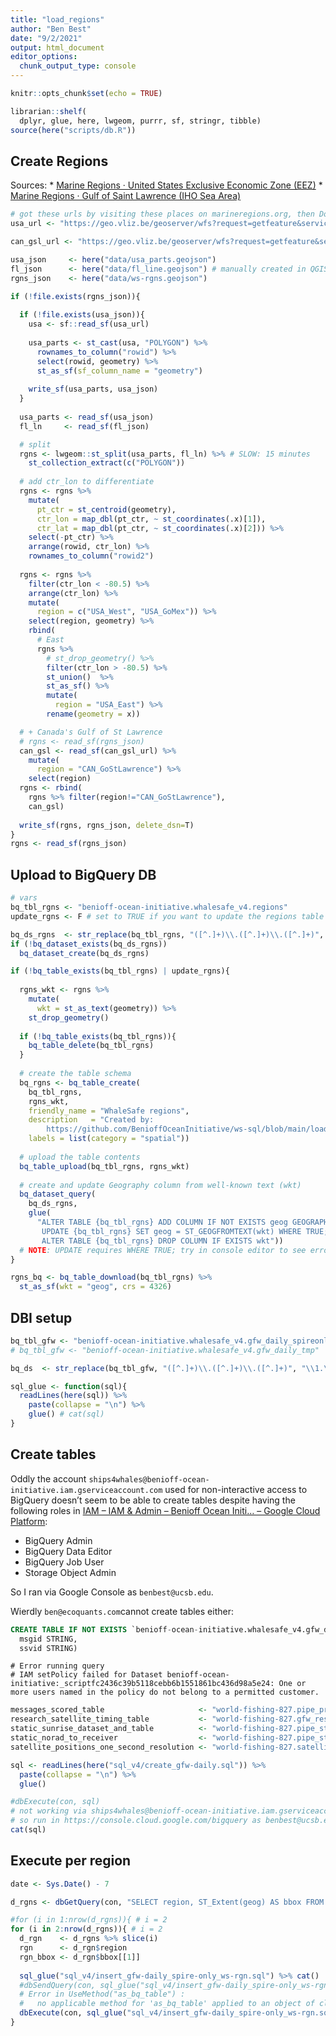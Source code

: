 ```yaml
---
title: "load_regions"
author: "Ben Best"
date: "9/2/2021"
output: html_document
editor_options: 
  chunk_output_type: console
---
```


```r
knitr::opts_chunk$set(echo = TRUE)
```

```r
librarian::shelf(
  dplyr, glue, here, lwgeom, purrr, sf, stringr, tibble)
source(here("scripts/db.R"))
```


## Create Regions

Sources:
* [Marine Regions · United States Exclusive Economic Zone (EEZ)](https://www.marineregions.org/gazetteer.php?p=details&id=8456)
* [Marine Regions · Gulf of Saint Lawrence (IHO Sea Area)](https://www.marineregions.org/gazetteer.php?p=details&id=4290)

```r
# got these urls by visiting these places on marineregions.org, then Download as JSON
usa_url <- "https://geo.vliz.be/geoserver/wfs?request=getfeature&service=wfs&version=1.1.0&typename=MarineRegions:eez&outputformat=json&filter=%3CPropertyIsEqualTo%3E%3CPropertyName%3Emrgid%3C%2FPropertyName%3E%3CLiteral%3E8456%3C%2FLiteral%3E%3C%2FPropertyIsEqualTo%3E"

can_gsl_url <- "https://geo.vliz.be/geoserver/wfs?request=getfeature&service=wfs&version=1.1.0&typename=MarineRegions:iho&outputformat=json&filter=%3CPropertyIsEqualTo%3E%3CPropertyName%3Eid%3C%2FPropertyName%3E%3CLiteral%3E24%3C%2FLiteral%3E%3C%2FPropertyIsEqualTo%3E"

usa_json     <- here("data/usa_parts.geojson")
fl_json      <- here("data/fl_line.geojson") # manually created in QGIS
rgns_json    <- here("data/ws-rgns.geojson")

if (!file.exists(rgns_json)){
  
  if (!file.exists(usa_json)){
    usa <- sf::read_sf(usa_url)
    
    usa_parts <- st_cast(usa, "POLYGON") %>% 
      rownames_to_column("rowid") %>% 
      select(rowid, geometry) %>% 
      st_as_sf(sf_column_name = "geometry")
    
    write_sf(usa_parts, usa_json)
  }
  
  usa_parts <- read_sf(usa_json)
  fl_ln     <- read_sf(fl_json)

  # split
  rgns <- lwgeom::st_split(usa_parts, fl_ln) %>% # SLOW: 15 minutes
    st_collection_extract(c("POLYGON"))
  
  # add ctr_lon to differentiate
  rgns <- rgns %>% 
    mutate(
      pt_ctr = st_centroid(geometry),
      ctr_lon = map_dbl(pt_ctr, ~ st_coordinates(.x)[1]),
      ctr_lat = map_dbl(pt_ctr, ~ st_coordinates(.x)[2])) %>% 
    select(-pt_ctr) %>% 
    arrange(rowid, ctr_lon) %>% 
    rownames_to_column("rowid2")
  
  rgns <- rgns %>% 
    filter(ctr_lon < -80.5) %>% 
    arrange(ctr_lon) %>% 
    mutate(
      region = c("USA_West", "USA_GoMex")) %>% 
    select(region, geometry) %>% 
    rbind(
      # East
      rgns %>% 
        # st_drop_geometry() %>% 
        filter(ctr_lon > -80.5) %>% 
        st_union()  %>% 
        st_as_sf() %>% 
        mutate(
          region = "USA_East") %>% 
        rename(geometry = x))

  # + Canada's Gulf of St Lawrence
  # rgns <- read_sf(rgns_json)
  can_gsl <- read_sf(can_gsl_url) %>%
    mutate(
      region = "CAN_GoStLawrence") %>% 
    select(region)
  rgns <- rbind(
    rgns %>% filter(region!="CAN_GoStLawrence"),
    can_gsl)
  
  write_sf(rgns, rgns_json, delete_dsn=T)
}
rgns <- read_sf(rgns_json)
```

## Upload to BigQuery DB

```r
# vars
bq_tbl_rgns <- "benioff-ocean-initiative.whalesafe_v4.regions"
update_rgns <- F # set to TRUE if you want to update the regions table

bq_ds_rgns  <- str_replace(bq_tbl_rgns, "([^.]+)\\.([^.]+)\\.([^.]+)", "\\1.\\2")
if (!bq_dataset_exists(bq_ds_rgns))
  bq_dataset_create(bq_ds_rgns)

if (!bq_table_exists(bq_tbl_rgns) | update_rgns){
  
  rgns_wkt <- rgns %>% 
    mutate(
      wkt = st_as_text(geometry)) %>% 
    st_drop_geometry()
  
  if (!bq_table_exists(bq_tbl_rgns)){
    bq_table_delete(bq_tbl_rgns)
  }
    
  # create the table schema
  bq_rgns <- bq_table_create(
    bq_tbl_rgns,
    rgns_wkt,
    friendly_name = "WhaleSafe regions",
    description   = "Created by:
        https://github.com/BenioffOceanInitiative/ws-sql/blob/main/load_regions.Rmd",
    labels = list(category = "spatial"))
  
  # upload the table contents
  bq_table_upload(bq_tbl_rgns, rgns_wkt)
  
  # create and update Geography column from well-known text (wkt)
  bq_dataset_query(
    bq_ds_rgns,
    glue(
      "ALTER TABLE {bq_tbl_rgns} ADD COLUMN IF NOT EXISTS geog GEOGRAPHY;
       UPDATE {bq_tbl_rgns} SET geog = ST_GEOGFROMTEXT(wkt) WHERE TRUE;
       ALTER TABLE {bq_tbl_rgns} DROP COLUMN IF EXISTS wkt"))
  # NOTE: UPDATE requires WHERE TRUE; try in console editor to see errors
}

rgns_bq <- bq_table_download(bq_tbl_rgns) %>% 
  st_as_sf(wkt = "geog", crs = 4326)
```

## DBI setup


```r
bq_tbl_gfw <- "benioff-ocean-initiative.whalesafe_v4.gfw_daily_spireonly"
# bq_tbl_gfw <- "benioff-ocean-initiative.whalesafe_v4.gfw_daily_tmp"

bq_ds  <- str_replace(bq_tbl_gfw, "([^.]+)\\.([^.]+)\\.([^.]+)", "\\1.\\2")

sql_glue <- function(sql){
  readLines(here(sql)) %>% 
    paste(collapse = "\n") %>% 
    glue() # cat(sql)
}
```


## Create tables

Oddly the account `ships4whales@benioff-ocean-initiative.iam.gserviceaccount.com` used for non-interactive access to BigQuery doesn't seem to be able to create tables despite having the following roles in [IAM – IAM & Admin – Benioff Ocean Initi… – Google Cloud Platform](https://console.cloud.google.com/iam-admin/iam?referrer=search&authuser=1&project=benioff-ocean-initiative):

- BigQuery Admin
- BigQuery Data Editor
- BigQuery Job User
- Storage Object Admin

So I ran via Google Console as `benbest@ucsb.edu`.

Wierdly `ben@ecoquants.com`cannot create tables either:

```sql
CREATE TABLE IF NOT EXISTS `benioff-ocean-initiative.whalesafe_v4.gfw_daily_spireonly` (
  msgid STRING,
  ssvid STRING)
```

```
# Error running query
# IAM setPolicy failed for Dataset benioff-ocean-initiative:_scriptfc2436c39b5118cebb6b1551861bc436d98a5e24: One or more users named in the policy do not belong to a permitted customer.
```

```r
messages_scored_table                     <- "world-fishing-827.pipe_production_v20201001.messages_scored_"
research_satellite_timing_table           <- "world-fishing-827.gfw_research.pipe_v20201001_satellite_timing"
static_sunrise_dataset_and_table          <- "world-fishing-827.pipe_static.sunrise"
static_norad_to_receiver                  <- "world-fishing-827.pipe_static.norad_to_receiver_v20200127"
satellite_positions_one_second_resolution <- "world-fishing-827.satellite_positions_v20190208.satellite_positions_one_second_resolution_"

sql <- readLines(here("sql_v4/create_gfw-daily.sql")) %>%
  paste(collapse = "\n") %>%
  glue()

#dbExecute(con, sql)
# not working via ships4whales@benioff-ocean-initiative.iam.gserviceaccount.com
# so run in https://console.cloud.google.com/bigquery as benbest@ucsb.edu
cat(sql)
```


## Execute per region

```r
date <- Sys.Date() - 7

d_rgns <- dbGetQuery(con, "SELECT region, ST_Extent(geog) AS bbox FROM regions GROUP BY region")

#for (i in 1:nrow(d_rgns)){ # i = 2
for (i in 2:nrow(d_rgns)){ # i = 2
  d_rgn    <- d_rgns %>% slice(i)
  rgn      <- d_rgn$region
  rgn_bbox <- d_rgn$bbox[[1]]
  
  sql_glue("sql_v4/insert_gfw-daily_spire-only_ws-rgn.sql") %>% cat()
  #dbSendQuery(con, sql_glue("sql_v4/insert_gfw-daily_spire-only_ws-rgn.sql"))
  # Error in UseMethod("as_bq_table") : 
  #   no applicable method for 'as_bq_table' applied to an object of class "NULL"
  dbExecute(con, sql_glue("sql_v4/insert_gfw-daily_spire-only_ws-rgn.sql"))
}
```

